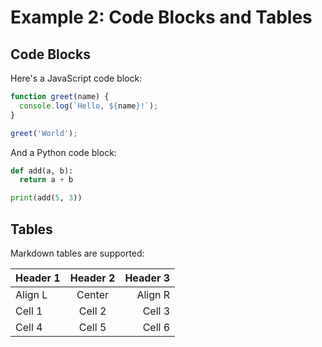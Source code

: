 # Example 2: Code Blocks and Tables

## Code Blocks

Here's a JavaScript code block:

```javascript
function greet(name) {
  console.log(`Hello, ${name}!`);
}

greet('World');
```

And a Python code block:

```python
def add(a, b):
  return a + b

print(add(5, 3))
```

## Tables

Markdown tables are supported:

| Header 1 | Header 2 | Header 3 |
| :------- | :------: | -------: |
| Align L  | Center   | Align R  |
| Cell 1   | Cell 2   | Cell 3   |
| Cell 4   | Cell 5   | Cell 6   |